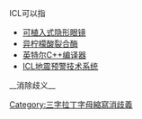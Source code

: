 ICL可以指

* [[可植入式隐形眼镜|可植入式隐形眼镜]]
* [[异柠檬酸裂合酶|异柠檬酸裂合酶]]
* [[Intel_C++編譯器|英特尔C++编译器]]
* [[ICL地震预警技术系统|ICL地震预警技术系统]]

__消除歧义__

[[Category:三字拉丁字母縮寫消歧義|Category:三字拉丁字母縮寫消歧義]]